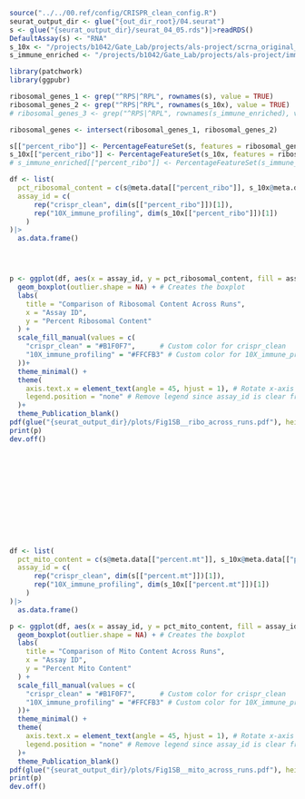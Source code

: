 ```r
source("../../00.ref/config/CRISPR_clean_config.R")
seurat_output_dir <- glue("{out_dir_root}/04.seurat")
s <- glue("{seurat_output_dir}/seurat_04_05.rds")|>readRDS()
DefaultAssay(s) <- "RNA"
s_10x <- "/projects/b1042/Gate_Lab/projects/als-project/scrna_original_final/04.seurat/seurat_SCT_mapped_04_03.rds"|>readRDS()
s_immune_enriched <- "/projects/b1042/Gate_Lab/projects/als-project/immune_enriched_final/04.seurat/seurat_SCT_mapped_04_02.rds" |>readRDS()

library(patchwork)
library(ggpubr)
```




```r

ribosomal_genes_1 <- grep("^RPS|^RPL", rownames(s), value = TRUE)
ribosomal_genes_2 <- grep("^RPS|^RPL", rownames(s_10x), value = TRUE)
# ribosomal_genes_3 <- grep("^RPS|^RPL", rownames(s_immune_enriched), value = TRUE)

ribosomal_genes <- intersect(ribosomal_genes_1, ribosomal_genes_2)

s[["percent_ribo"]] <- PercentageFeatureSet(s, features = ribosomal_genes)
s_10x[["percent_ribo"]] <- PercentageFeatureSet(s_10x, features = ribosomal_genes)
# s_immune_enriched[["percent_ribo"]] <- PercentageFeatureSet(s_immune_enriched, features = ribosomal_genes)

df <- list(
  pct_ribosomal_content = c(s@meta.data[["percent_ribo"]], s_10x@meta.data[["percent_ribo"]]),
  assay_id = c(
      rep("crispr_clean", dim(s[["percent_ribo"]])[1]),
      rep("10X_immune_profiling", dim(s_10x[["percent_ribo"]])[1])
    )
)|>
  as.data.frame()




p <- ggplot(df, aes(x = assay_id, y = pct_ribosomal_content, fill = assay_id)) +
  geom_boxplot(outlier.shape = NA) + # Creates the boxplot
  labs(
    title = "Comparison of Ribosomal Content Across Runs",
    x = "Assay ID",
    y = "Percent Ribosomal Content"
  ) +
  scale_fill_manual(values = c(
    "crispr_clean" = "#B1F0F7",      # Custom color for crispr_clean
    "10X_immune_profiling" = "#FFCFB3" # Custom color for 10X_immune_profiling
  ))+
  theme_minimal() +
  theme(
    axis.text.x = element_text(angle = 45, hjust = 1), # Rotate x-axis labels for better readability
    legend.position = "none" # Remove legend since assay_id is clear from x-axis
  )+
  theme_Publication_blank()
pdf(glue("{seurat_output_dir}/plots/Fig1SB__ribo_across_runs.pdf"), height = 6, width = 6)
print(p)
dev.off()













df <- list(
  pct_mito_content = c(s@meta.data[["percent.mt"]], s_10x@meta.data[["percent.mt"]]),
  assay_id = c(
      rep("crispr_clean", dim(s[["percent.mt"]])[1]),
      rep("10X_immune_profiling", dim(s_10x[["percent.mt"]])[1])
    )
)|>
  as.data.frame()

p <- ggplot(df, aes(x = assay_id, y = pct_mito_content, fill = assay_id)) +
  geom_boxplot(outlier.shape = NA) + # Creates the boxplot
  labs(
    title = "Comparison of Mito Content Across Runs",
    x = "Assay ID",
    y = "Percent Mito Content"
  ) +
  scale_fill_manual(values = c(
    "crispr_clean" = "#B1F0F7",      # Custom color for crispr_clean
    "10X_immune_profiling" = "#FFCFB3" # Custom color for 10X_immune_profiling
  ))+
  theme_minimal() +
  theme(
    axis.text.x = element_text(angle = 45, hjust = 1), # Rotate x-axis labels for better readability
    legend.position = "none" # Remove legend since assay_id is clear from x-axis
  )+
  theme_Publication_blank()
pdf(glue("{seurat_output_dir}/plots/Fig1SB__mito_across_runs.pdf"), height = 6, width = 6)
print(p)
dev.off()
```



